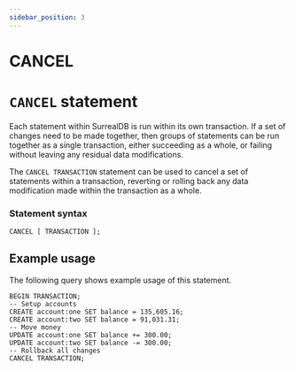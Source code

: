 ```yaml
---
sidebar_position: 3
---
```


# CANCEL 

# `CANCEL` statement

Each statement within SurrealDB is run within its own transaction. If a set of changes need to be made together, then groups of statements can be run together as a single transaction, either succeeding as a whole, or failing without leaving any residual data modifications.

The `CANCEL TRANSACTION` statement can be used to cancel a set of statements within a transaction, reverting or rolling back any data modification made within the transaction as a whole.

### Statement syntax

```surql title="SurrealQL Syntax"
CANCEL [ TRANSACTION ];
```

## Example usage

The following query shows example usage of this statement.

```surql
BEGIN TRANSACTION;
-- Setup accounts
CREATE account:one SET balance = 135,605.16;
CREATE account:two SET balance = 91,031.31;
-- Move money
UPDATE account:one SET balance += 300.00;
UPDATE account:two SET balance -= 300.00;
-- Rollback all changes
CANCEL TRANSACTION;
```
